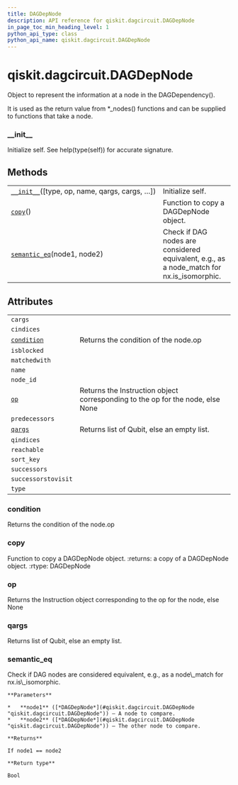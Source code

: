 ```yaml
---
title: DAGDepNode
description: API reference for qiskit.dagcircuit.DAGDepNode
in_page_toc_min_heading_level: 1
python_api_type: class
python_api_name: qiskit.dagcircuit.DAGDepNode
---
```


# qiskit.dagcircuit.DAGDepNode

<Class id="qiskit.dagcircuit.DAGDepNode" isDedicatedPage={true} github="https://github.com/qiskit/qiskit/tree/stable/0.18/qiskit/dagcircuit/dagdepnode.py" signature="DAGDepNode(type=None, op=None, name=None, qargs=None, cargs=None, condition=None, successors=None, predecessors=None, reachable=None, matchedwith=None, successorstovisit=None, isblocked=None, qindices=None, cindices=None, nid=- 1)">
  Object to represent the information at a node in the DAGDependency().

  It is used as the return value from \*\_nodes() functions and can be supplied to functions that take a node.

  ### \_\_init\_\_

  <Function id="qiskit.dagcircuit.DAGDepNode.__init__" signature="__init__(type=None, op=None, name=None, qargs=None, cargs=None, condition=None, successors=None, predecessors=None, reachable=None, matchedwith=None, successorstovisit=None, isblocked=None, qindices=None, cindices=None, nid=- 1)">
    Initialize self. See help(type(self)) for accurate signature.
  </Function>

  ## Methods

  |                                                                                                                                  |                                                                                             |
  | -------------------------------------------------------------------------------------------------------------------------------- | ------------------------------------------------------------------------------------------- |
  | [`__init__`](#qiskit.dagcircuit.DAGDepNode.__init__ "qiskit.dagcircuit.DAGDepNode.__init__")(\[type, op, name, qargs, cargs, …]) | Initialize self.                                                                            |
  | [`copy`](#qiskit.dagcircuit.DAGDepNode.copy "qiskit.dagcircuit.DAGDepNode.copy")()                                               | Function to copy a DAGDepNode object.                                                       |
  | [`semantic_eq`](#qiskit.dagcircuit.DAGDepNode.semantic_eq "qiskit.dagcircuit.DAGDepNode.semantic_eq")(node1, node2)              | Check if DAG nodes are considered equivalent, e.g., as a node\_match for nx.is\_isomorphic. |

  ## Attributes

  |                                                                                                 |                                                                                |
  | ----------------------------------------------------------------------------------------------- | ------------------------------------------------------------------------------ |
  | `cargs`                                                                                         |                                                                                |
  | `cindices`                                                                                      |                                                                                |
  | [`condition`](#qiskit.dagcircuit.DAGDepNode.condition "qiskit.dagcircuit.DAGDepNode.condition") | Returns the condition of the node.op                                           |
  | `isblocked`                                                                                     |                                                                                |
  | `matchedwith`                                                                                   |                                                                                |
  | `name`                                                                                          |                                                                                |
  | `node_id`                                                                                       |                                                                                |
  | [`op`](#qiskit.dagcircuit.DAGDepNode.op "qiskit.dagcircuit.DAGDepNode.op")                      | Returns the Instruction object corresponding to the op for the node, else None |
  | `predecessors`                                                                                  |                                                                                |
  | [`qargs`](#qiskit.dagcircuit.DAGDepNode.qargs "qiskit.dagcircuit.DAGDepNode.qargs")             | Returns list of Qubit, else an empty list.                                     |
  | `qindices`                                                                                      |                                                                                |
  | `reachable`                                                                                     |                                                                                |
  | `sort_key`                                                                                      |                                                                                |
  | `successors`                                                                                    |                                                                                |
  | `successorstovisit`                                                                             |                                                                                |
  | `type`                                                                                          |                                                                                |

  ### condition

  <Function id="qiskit.dagcircuit.DAGDepNode.condition" signature="property condition">
    Returns the condition of the node.op
  </Function>

  ### copy

  <Function id="qiskit.dagcircuit.DAGDepNode.copy" signature="copy()">
    Function to copy a DAGDepNode object. :returns: a copy of a DAGDepNode object. :rtype: DAGDepNode
  </Function>

  ### op

  <Function id="qiskit.dagcircuit.DAGDepNode.op" signature="property op">
    Returns the Instruction object corresponding to the op for the node, else None
  </Function>

  ### qargs

  <Function id="qiskit.dagcircuit.DAGDepNode.qargs" signature="property qargs">
    Returns list of Qubit, else an empty list.
  </Function>

  ### semantic\_eq

  <Function id="qiskit.dagcircuit.DAGDepNode.semantic_eq" signature="static semantic_eq(node1, node2)">
    Check if DAG nodes are considered equivalent, e.g., as a node\_match for nx.is\_isomorphic.

    **Parameters**

    *   **node1** ([*DAGDepNode*](#qiskit.dagcircuit.DAGDepNode "qiskit.dagcircuit.DAGDepNode")) – A node to compare.
    *   **node2** ([*DAGDepNode*](#qiskit.dagcircuit.DAGDepNode "qiskit.dagcircuit.DAGDepNode")) – The other node to compare.

    **Returns**

    If node1 == node2

    **Return type**

    Bool
  </Function>
</Class>

